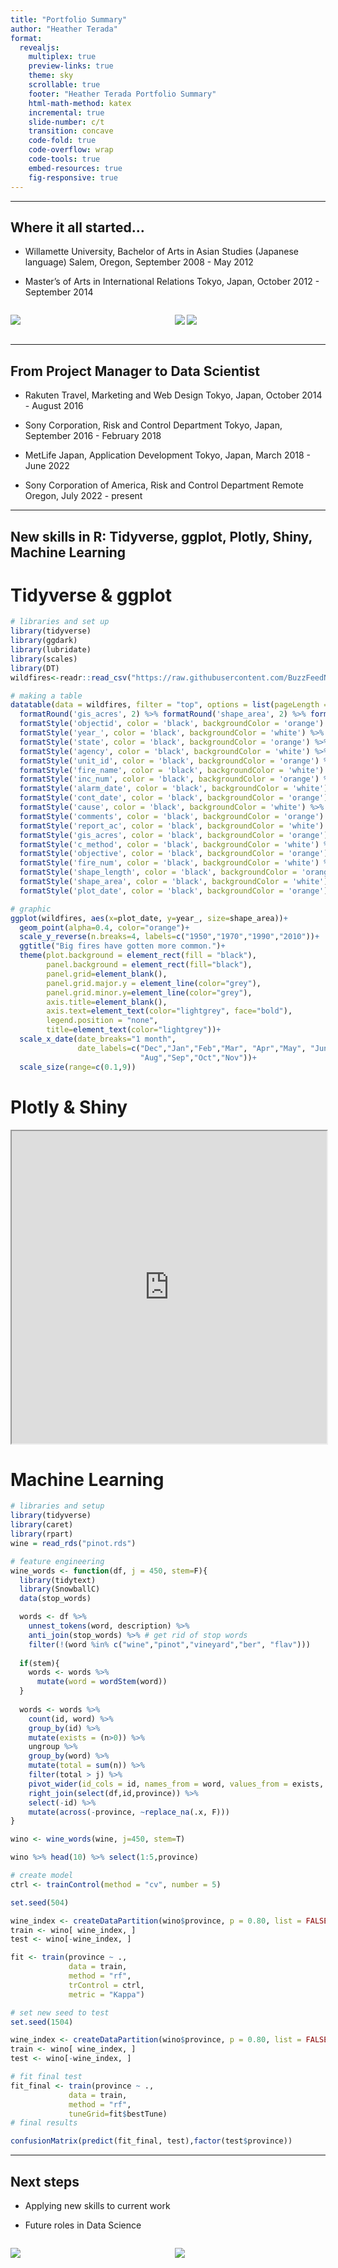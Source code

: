 ---
title: "Portfolio Summary"
author: "Heather Terada"
format: 
  revealjs:
    multiplex: true
    preview-links: true
    theme: sky
    scrollable: true
    footer: "Heather Terada Portfolio Summary"
    html-math-method: katex
    incremental: true
    slide-number: c/t
    transition: concave
    code-fold: true
    code-overflow: wrap
    code-tools: true
    embed-resources: true
    fig-responsive: true
---

---

## Where it all started...

- Willamette University, Bachelor of Arts in Asian Studies (Japanese language) 
Salem, Oregon, September 2008 - May 2012

- Master's of Arts in International Relations 
Tokyo, Japan, October 2012 - September 2014

:::: {.columns}

::: {.column width="50%"}
![](taiko.png)
:::

::: {.column width="50%"}
![](waseda2.png)
![](volunteer.png)
:::

::::

---

## From Project Manager to Data Scientist

- Rakuten Travel, Marketing and Web Design
Tokyo, Japan, October 2014 - August 2016

- Sony Corporation, Risk and Control Department
Tokyo, Japan, September 2016 - February 2018

- MetLife Japan, Application Development
Tokyo, Japan, March 2018 - June 2022

- Sony Corporation of America, Risk and Control Department
Remote Oregon, July 2022 - present

---

## New skills in R: Tidyverse, ggplot, Plotly, Shiny, Machine Learning

::: {.panel-tabset}

# Tidyverse & ggplot

```{r setup, message=FALSE, warning=FALSE}
# libraries and set up
library(tidyverse)
library(ggdark)
library(lubridate)
library(scales)
library(DT)
wildfires<-readr::read_csv("https://raw.githubusercontent.com/BuzzFeedNews/2018-07-wildfire-trends/master/data/calfire_frap.csv") %>% mutate(plot_date = as.Date(format(alarm_date,"2017-%m-%d"))) 

# making a table
datatable(data = wildfires, filter = "top", options = list(pageLength = 10, autoWidth = TRUE)) %>% 
  formatRound('gis_acres', 2) %>% formatRound('shape_area', 2) %>% formatRound('shape_length', 2) %>%
  formatStyle('objectid', color = 'black', backgroundColor = 'orange') %>% 
  formatStyle('year_', color = 'black', backgroundColor = 'white') %>% 
  formatStyle('state', color = 'black', backgroundColor = 'orange') %>% 
  formatStyle('agency', color = 'black', backgroundColor = 'white') %>% 
  formatStyle('unit_id', color = 'black', backgroundColor = 'orange') %>% 
  formatStyle('fire_name', color = 'black', backgroundColor = 'white') %>% 
  formatStyle('inc_num', color = 'black', backgroundColor = 'orange') %>% 
  formatStyle('alarm_date', color = 'black', backgroundColor = 'white') %>% 
  formatStyle('cont_date', color = 'black', backgroundColor = 'orange') %>% 
  formatStyle('cause', color = 'black', backgroundColor = 'white') %>% 
  formatStyle('comments', color = 'black', backgroundColor = 'orange') %>% 
  formatStyle('report_ac', color = 'black', backgroundColor = 'white') %>% 
  formatStyle('gis_acres', color = 'black', backgroundColor = 'orange') %>% 
  formatStyle('c_method', color = 'black', backgroundColor = 'white') %>% 
  formatStyle('objective', color = 'black', backgroundColor = 'orange') %>% 
  formatStyle('fire_num', color = 'black', backgroundColor = 'white') %>% 
  formatStyle('shape_length', color = 'black', backgroundColor = 'orange') %>%
  formatStyle('shape_area', color = 'black', backgroundColor = 'white') %>% 
  formatStyle('plot_date', color = 'black', backgroundColor = 'orange') 

# graphic
ggplot(wildfires, aes(x=plot_date, y=year_, size=shape_area))+
  geom_point(alpha=0.4, color="orange")+
  scale_y_reverse(n.breaks=4, labels=c("1950","1970","1990","2010"))+
  ggtitle("Big fires have gotten more common.")+
  theme(plot.background = element_rect(fill = "black"),
        panel.background = element_rect(fill="black"),
        panel.grid=element_blank(),
        panel.grid.major.y = element_line(color="grey"),
        panel.grid.minor.y=element_line(color="grey"),
        axis.title=element_blank(),
        axis.text=element_text(color="lightgrey", face="bold"),
        legend.position = "none",
        title=element_text(color="lightgrey"))+
  scale_x_date(date_breaks="1 month", 
               date_labels=c("Dec","Jan","Feb","Mar", "Apr","May", "Jun","Jul",
                             "Aug","Sep","Oct","Nov"))+
  scale_size(range=c(0.1,9))
```

# Plotly & Shiny
``` {=html}
<iframe width="100%" height="500" src="https://willavanliew.shinyapps.io/WorldWideWines/" title="World Wide Wines"></iframe>
```

# Machine Learning

``` {r}
# libraries and setup
library(tidyverse)
library(caret)
library(rpart)
wine = read_rds("pinot.rds") 

# feature engineering
wine_words <- function(df, j = 450, stem=F){ 
  library(tidytext)
  library(SnowballC)
  data(stop_words)

  words <- df %>%
    unnest_tokens(word, description) %>%
    anti_join(stop_words) %>% # get rid of stop words
    filter(!(word %in% c("wine","pinot","vineyard","ber", "flav")))
  
  if(stem){
    words <- words %>% 
      mutate(word = wordStem(word))
  }
  
  words <- words %>% 
    count(id, word) %>% 
    group_by(id) %>% 
    mutate(exists = (n>0)) %>% 
    ungroup %>% 
    group_by(word) %>% 
    mutate(total = sum(n)) %>% 
    filter(total > j) %>% 
    pivot_wider(id_cols = id, names_from = word, values_from = exists, values_fill = list(exists=0)) %>% 
    right_join(select(df,id,province)) %>% 
    select(-id) %>% 
    mutate(across(-province, ~replace_na(.x, F)))
}

wino <- wine_words(wine, j=450, stem=T)

wino %>% head(10) %>% select(1:5,province)

# create model
ctrl <- trainControl(method = "cv", number = 5)

set.seed(504) 

wine_index <- createDataPartition(wino$province, p = 0.80, list = FALSE)
train <- wino[ wine_index, ]
test <- wino[-wine_index, ]

fit <- train(province ~ .,
             data = train, 
             method = "rf",
             trControl = ctrl,
             metric = "Kappa")

# set new seed to test
set.seed(1504) 

wine_index <- createDataPartition(wino$province, p = 0.80, list = FALSE)
train <- wino[ wine_index, ]
test <- wino[-wine_index, ]

# fit final test
fit_final <- train(province ~ .,
             data = train, 
             method = "rf",
             tuneGrid=fit$bestTune) 
# final results

confusionMatrix(predict(fit_final, test),factor(test$province))
```

:::
---

## Next steps

- Applying new skills to current work

- Future roles in Data Science

:::: {.columns}

::: {.column width="50%"}
![](ds.png)
:::

::: {.column width="50%"}
![](audit2.png)
:::

::::
